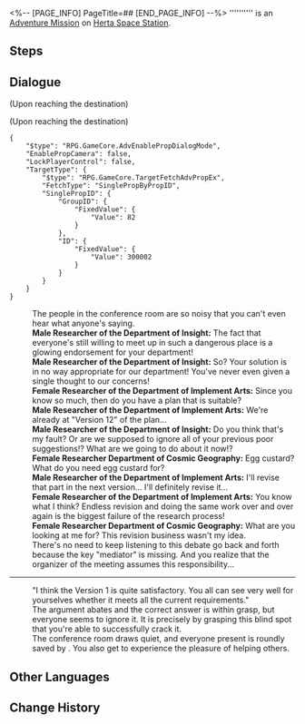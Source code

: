 <%-- [PAGE_INFO]
PageTitle=##
[END_PAGE_INFO] --%>
{{Stub|Dialogue.}}
{{Mission Infobox
|id            = 4040008
|title         = 
|image         = <!--Mission .png-->
|type          = Adventure
|event_name    = 
|chapter       = 
|requirements  = [[Trailblaze Mission]] ''[[Lingering Shadows]]'' completed
|summary       = <!--official mission summary from Fate's Atlas-->
|characters    = Female Researcher Department of Cosmic Geography; Female Researcher of the Department of Implement Arts; Male Researcher of the Department of Implement Arts; Male Researcher of the Department of Insight; Trailblazer
|startLocation = [[Herta Space Station]] - [[Supply Zone]]
|world         = Herta Space Station
|area          = Supply Zone
|prev          = 
|next          = 
|rewards       = Condensed Aether*1; Hertareum*20
}}
'''''''''' is an [[Adventure Mission]] on [[Herta Space Station]].

==Steps==


<!--
==Gameplay Notes==

--><!--
==Trial Character==

-->
==Dialogue==
{{Stub Dialogue}}
;(Upon reaching the destination)

;(Upon reaching the destination)
<pre>{
	"$type": "RPG.GameCore.AdvEnablePropDialogMode",
	"EnablePropCamera": false,
	"LockPlayerControl": false,
	"TargetType": {
		"$type": "RPG.GameCore.TargetFetchAdvPropEx",
		"FetchType": "SinglePropByPropID",
		"SinglePropID": {
			"GroupID": {
				"FixedValue": {
					"Value": 82
				}
			},
			"ID": {
				"FixedValue": {
					"Value": 300002
				}
			}
		}
	}
}</pre>
:The people in the conference room are so noisy that you can't even hear what anyone's saying.
:'''Male Researcher of the Department of Insight:''' The fact that everyone's still willing to meet up in such a dangerous place is a glowing endorsement for your department!
:'''Male Researcher of the Department of Insight:''' So? Your solution is in no way appropriate for our department! You've never even given a single thought to our concerns!
:'''Female Researcher of the Department of Implement Arts:''' Since you know so much, then do you have a plan that is suitable?
:'''Male Researcher of the Department of Implement Arts:''' We're already at "Version 12" of the plan...
:'''Male Researcher of the Department of Insight:''' Do you think that's my fault? Or are we supposed to ignore all of your previous poor suggestions!? What are we going to do about it now!?
:'''Female Researcher Department of Cosmic Geography:''' Egg custard? What do you need egg custard for?
:'''Male Researcher of the Department of Implement Arts:''' I'll revise that part in the next version... I'll definitely revise it...
:'''Female Researcher of the Department of Implement Arts:''' You know what I think? Endless revision and doing the same work over and over again is the biggest failure of the research process!
:'''Female Researcher Department of Cosmic Geography:''' What are you looking at me for? This revision business wasn't my idea.
:There's no need to keep listening to this debate go back and forth because the key "mediator" is missing. And you realize that the organizer of the meeting assumes this responsibility...
:<!--1.5-second delay-->
----
:"I think the Version 1 is quite satisfactory. You all can see very well for yourselves whether it meets all the current requirements."
:The argument abates and the correct answer is within grasp, but everyone seems to ignore it. It is precisely by grasping this blind spot that you're able to successfully crack it.
:The conference room draws quiet, and everyone present is roundly saved by {{Color|keyword|nobold=1|Version 1}}. You also get to experience the pleasure of helping others.
{{Dialogue End}}

==Other Languages==
{{Other Languages
|en   = 
|zhs  = 
|zht  = 
|ja   = 
|ko   = 
|es   = 
|fr   = 
|ru   = 
|th   = 
|vi   = 
|de   = 
|id   = 
|pt   = 
}}

==Change History==
{{Change History|1.0}}
